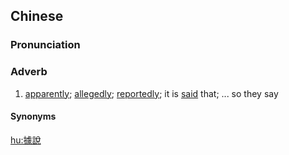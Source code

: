 {{also|据说}}
==Chinese==
{{zh-forms|s=据说}}

===Pronunciation===
{{zh-pron
|m=jùshuō
|c=geoi3 syut3
|cat=adv
}}

===Adverb===
{{zh-adv}}

# [[apparently]]; [[allegedly]]; [[reportedly]]; it is [[said]] that; ... so they say

====Synonyms====
{{zh-dial|聽說}}

{{zh-cat|Elementary}}

[[hu:據說]]